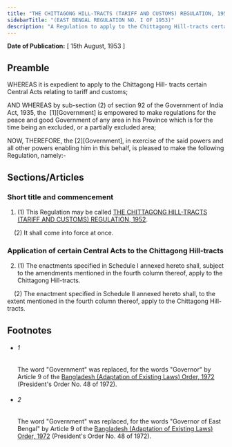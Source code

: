 ```yaml
---
title: "THE CHITTAGONG HILL-TRACTS (TARIFF AND CUSTOMS) REGULATION, 1952"
sidebarTitle: "(EAST BENGAL REGULATION NO. I OF 1953)"
description: "A Regulation to apply to the Chittagong Hill-tracts certain Central Acts relating to tariff and customs."
---
```


**Date of Publication:** [ 15th August, 1953 ]

## Preamble

WHEREAS it is expedient to apply to the Chittagong Hill- tracts certain Central Acts relating to tariff and customs;

AND WHEREAS by sub-section (2) of section 92 of the Government of India Act, 1935, the  [1][Government] is empowered to make regulations for the peace and good Government of any area in his Province which is for the time being an excluded, or a partially excluded area;

NOW, THEREFORE, the [2][Government], in exercise of the said powers and all other powers enabling him in this behalf, is pleased to make the following Regulation, namely:-

## Sections/Articles

### Short title and commencement

1. (1) This Regulation may be called [THE CHITTAGONG HILL-TRACTS (TARIFF AND CUSTOMS) REGULATION, 1952](/act-1356.html "THE CHITTAGONG HILL-TRACTS (TARIFF AND CUSTOMS) REGULATION, 1952").

    (2) It shall come into force at once.

### Application of certain Central Acts to the Chittagong Hill-tracts

2. (1) The enactments specified in Schedule I annexed hereto shall, subject to the amendments mentioned in the fourth column thereof, apply to the Chittagong Hill-tracts.

    (2) The enactment specified in Schedule II annexed hereto shall, to the extent mentioned in the fourth column thereof, apply to the Chittagong Hill-tracts.

## Footnotes

- ###### 1

  The word "Government" was replaced, for the words "Governor" by Article 9 of the [Bangladesh (Adaptation of Existing Laws) Order, 1972](/act-388.html "Bangladesh (Adaptation of Existing Laws) Order, 1972 ") (President's Order No. 48 of 1972).

- ###### 2

  The word "Government" was replaced, for the words "Governor of East Bengal" by Article 9 of the [Bangladesh (Adaptation of Existing Laws) Order, 1972](/act-388.html "Bangladesh (Adaptation of Existing Laws) Order, 1972 ") (President's Order No. 48 of 1972).
